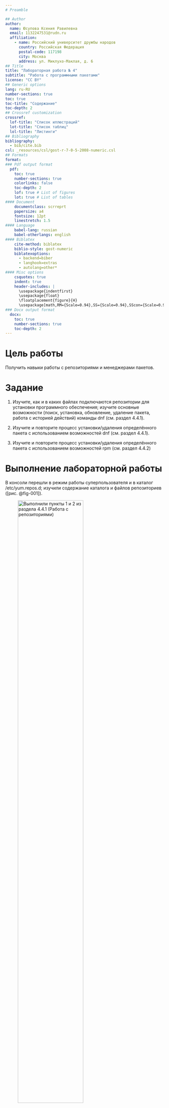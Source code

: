 ```yaml
---
# Preamble

## Author
author:
  name: Юсупова Ксения Равилевна
  email: 1132247531@rudn.ru
  affiliation:
    - name: Российский университет дружбы народов
      country: Российская Федерация
      postal-code: 117198
      city: Москва
      address: ул. Миклухо-Маклая, д. 6
## Title
title: "Лабораторная работа № 4"
subtitle: "Работа с программными пакетами"
license: "CC BY"
## Generic options
lang: ru-RU
number-sections: true
toc: true
toc-title: "Содержание"
toc-depth: 2
## Crossref customization
crossref:
  lof-title: "Список иллюстраций"
  lot-title: "Список таблиц"
  lol-title: "Листинги"
## Bibliography
bibliography:
  - bib/cite.bib
csl: _resources/csl/gost-r-7-0-5-2008-numeric.csl
## Formats
format:
### Pdf output format
  pdf:
    toc: true
    number-sections: true
    colorlinks: false
    toc-depth: 2
    lof: true # List of figures
    lot: true # List of tables
#### Document
    documentclass: scrreprt
    papersize: a4
    fontsize: 12pt
    linestretch: 1.5
#### Language
    babel-lang: russian
    babel-otherlangs: english
#### Biblatex
    cite-method: biblatex
    biblio-style: gost-numeric
    biblatexoptions:
      - backend=biber
      - langhook=extras
      - autolang=other*
#### Misc options
    csquotes: true
    indent: true
    header-includes: |
      \usepackage{indentfirst}
      \usepackage{float}
      \floatplacement{figure}{H}
      \usepackage[math,RM={Scale=0.94},SS={Scale=0.94},SScon={Scale=0.94},TT={Scale=MatchLowercase,FakeStretch=0.9},DefaultFeatures={Ligatures=Common}]{plex-otf}
### Docx output format
  docx:
    toc: true
    number-sections: true
    toc-depth: 2
---
```


# Цель работы

Получить навыки работы с репозиториями и менеджерами пакетов.

# Задание

1. Изучите, как и в каких файлах подключаются репозитории для установки программного обеспечения; изучите основные возможности (поиск, установка, обновление, удаление пакета, работа с историей действий) команды dnf (см. раздел 4.4.1).

2. Изучите и повторите процесс установки/удаления определённого пакета с использованием возможностей dnf (см. раздел 4.4.1).

3. Изучите и повторите процесс установки/удаления определённого пакета с использованием возможностей rpm (см. раздел 4.4.2)

# Выполнение лабораторной работы

В консоли перешли в режим работы суперпользователя и в каталог /etc/yum.repos.d; изучили содержание каталога и файлов репозиториев ([рис. @fig-001]).

![Выполнили пункты 1 и 2 из раздела 4.4.1 (Работа с репозиториями)](image/1.png){#fig-001 width=70%}

Вывели на экран список репозиториев и список пакетов, в названии или описании которых есть слово use([рис. @fig-002]).

![Выполнили пункты 3 и 4 из раздела 4.4.1 (Работа с репозиториями](image/2.png){#fig-002 width=70%}

Установили nmap, предварительно изучив информацию по имеющимся пакетам. dnf install nmap — устанавливает только основной пакет nmap, а dnf install nmap* — устанавливает основной пакет nmap и все дополнительные пакеты, имена которых начинаются с "nmap"([рис. @fig-003]).

![Выполнили пункт 5 из раздела 4.4.1 (Работа с репозиториями](image/3.png){#fig-003 width=70%}

 Удалили nmap([рис. @fig-004]).

![Выполнили пункт 6 из раздела 4.4.1 (Работа с репозиториями](image/4.png){#fig-004 width=70%}

Получили список имеющихся групп пакетов, затем установили группу пакетов RPM Development Tools([рис. @fig-005]).

![Выполнили пункт 7 из раздела 4.4.1 (Работа с репозиториями)](image/5.png){#fig-005 width=70%}

 Посмотрели историю использования команды dnf и отменили шестое по счёту, действие([рис. @fig-006]).

![Выполнили пункт 8 из раздела 4.4.1 (Работа с репозиториями)](image/6.png){#fig-006 width=70%}

Скачали rpm-пакет lynx и  нашли каталог, в который был помещён пакет после загрузки([рис. @fig-007]).

![Выполнили пункты 1 и 2 из раздела 4.4.2 (Использование rpm)](image/7.png){#fig-007 width=70%}

Перешли в этот каталог и затем установили rpm-пакет; определили расположение исполняемого файла; и используя rpm, определили по имени файла, к какому пакету принадлежит lynx и получили дополнительную информацию о содержимом пакета.([рис. @fig-008]).

![Выполнили пункты 3-5 из раздела 4.4.2 (Использование rpm)](image/8.png){#fig-008 width=70%}

Получили список всех файлов в пакете, а также вывели перечень файлов с документацией пакета.([рис. @fig-009]).

![Выполнили пункт 6 из раздела 4.4.2 (Использование rpm)](image/9.png){#fig-009 width=70%}

Посмотрели файлы документации, применив команду man lynx; затем вывели на экран перечень и месторасположение конфигурационных файлов пакета и скриптов, выполняемых при установке пакета([рис. @fig-010]).

![Выполнили пункт 7 и 8 из раздела 4.4.2 (Использование rpm)](image/10.png){#fig-010 width=70%}

В отдельном терминале под своей учётной записью запустили текстовый браузер lynx, чтобы проверить корректность установки пакета. Вернулись в терминал с учётной записью root и удалите пакет, потом установили пакет dnsmasq([рис. @fig-011]).

![Выполнили пункты 9, 10, 2.1 из раздела 4.4.2 (Использование rpm)](image/11.png){#fig-011 width=70%}

Определили расположение исполняемого файла и определили по имени файла, к какому пакету принадлежит dnsmasq;и получили дополнительную информацию о содержимом пакета и список всех файлов в пакете, а также выведили перечень файлов с документацией пакет([рис. @fig-012]).

![Выполнили пункты 2.2 и 2.3 из раздела 4.4.2 (Использование rpm)](image/12.png){#fig-012 width=70%}

Вывели на экран перечень и месторасположение конфигурационных файлов пакета. Затем вывели на экран расположение и содержание скриптов, выполняемых при установке пакета. После вернулись в терминал с учётной записью root и удалили пакет([рис. @fig-013]).

![Выполнили пункты 2.4, 2.5 и 2.6 из раздела 4.4.2 (Использование rpm)](image/13.png){#fig-013 width=70%}

# Ответы на контрольные вопросы

**1. Какая команда позволяет вам искать пакет rpm, содержащий файл useradd?**
Команда `dnf provides */useradd` или `rpm -qf */useradd` (если файл уже установлен).

**2. Какие команды вам нужно использовать, чтобы показать имя группы dnf, которая содержит инструменты безопасности и показывает, что находится в этой группе?**
Сначала выполнить `dnf group list | grep -i security` для поиска названия группы, затем `dnf group info "название_найденной_группы"` для просмотра её содержимого.

**3. Какая команда позволяет вам установить rpm, который вы загрузили из Интернета и который не находится в репозиториях?**
Команда `dnf install /полный/путь/к/файлу.rpm`.

**4. Вы хотите убедиться, что пакет rpm, который вы загрузили, не содержит никакого опасного кода сценария. Какая команда позволяет это сделать?**
Команда `rpm -qp --scripts файл.rpm` покажет все скрипты (preinstall, postinstall и т.д.), которые выполняются при установке пакета.

**5. Какая команда показывает всю документацию в rpm?**
Команда `rpm -qd имя_пакета` выведет список всех файлов документации, установленных с пакетом.

**6. Какая команда показывает, какому пакету rpm принадлежит файл?**
Команда `rpm -qf /путь/к/файлу` покажет, какому установленному пакету принадлежит указанный файл.

# Выводы

В ходе лабораторной работы мы получили навыки работы с репозиториями и менеджерами пакетов.



